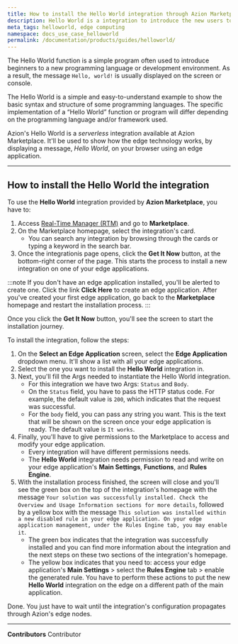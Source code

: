 ```yaml
---
title: How to install the Hello World integration through Azion Marketplace
description: Hello World is a integration to introduce the new users to the edge.
meta_tags: helloworld, edge computing
namespace: docs_use_case_helloworld
permalink: /documentation/products/guides/helloworld/
---
```


The Hello World function is a simple program often used to introduce beginners to a new programming language or development environment. As a result, the message `Hello, world!` is usually displayed on the screen or console.

The Hello World is a simple and easy-to-understand example to show the basic syntax and structure of some programming languages. The specific implementation of a “Hello World” function or program will differ depending on the programming language and/or framework used.

Azion's Hello World is a *serverless* integration available at Azion Marketplace. It'll be used to show how the edge technology works, by displaying a message, *Hello World*, on your browser using an edge application.

---

## How to install the Hello World the integration

To use the **Hello World** integration provided by **Azion Marketplace**, you have to:

1. Access [Real-Time Manager (RTM)](/en/documentation/products/guides/how-to-access-rtm/) and go to **Marketplace**.
2. On the Marketplace homepage, select the integration's card.
    - You can search any integration by browsing through the cards or typing a keyword in the search bar.
3. Once the integrationis page opens, click the **Get It Now** button, at the bottom-right corner of the page. This starts the process to install a new integration on one of your edge applications.

:::note
If you don't have an edge application installed, you'll be alerted to create one. Click the link **Click Here** to create an edge application. After you've created your first edge application, go back to the **Marketplace** homepage and restart the installation process.
:::

Once you click the **Get It Now** button, you'll see the screen to start the installation journey.

To install the integration, follow the steps:

1. On the **Select an Edge Application** screen, select the **Edge Application** dropdown menu. It'll show a list with all your edge applications.
2. Select the one you want to install the **Hello World** integration in.
3. Next, you'll fill the Args needed to instantiate the Hello World integration.
    - For this integration we have two Args: `Status` and `Body`.
    - On the `Status` field, you have to pass the HTTP status code. For example, the default value is `200`, which indicates that the request was successful.
    - For the `body` field, you can pass any string you want. This is the text that will be shown on the screen once your edge application is ready. The default value is `It works`.
4. Finally, you'll have to give permissions to the Marketplace to access and modify your edge application.
    - Every integration will have different permissions needs.
    - The **Hello World** integration needs permission to read and write on your edge application's **Main Settings**, **Functions**, and **Rules Engine**.
5. With the installation process finished, the screen will close and you'll see the green box on the top of the integration's homepage with the message `Your solution was successfully installed. Check the Overview and Usage Information sections for more details`, followed by a yellow box with the message `This solution was installed within a new disabled rule in your edge application. On your edge application management, under the Rules Engine tab, you may enable it`.
    - The green box indicates that the integration was successfully installed and you can find more information about the integration and the next steps on these two sections of the integration's homepage.
    - The yellow box indicates that you need to: access your edge application's **Main Settings** > select the **Rules Engine** tab > enable the generated rule. You have to perform these actions to put the new **Hello World** integration on the edge on a different path of the main application.

Done. You just have to wait until the integration's configuration propagates through Azion's edge nodes.



---


**Contributors** <ContributorList>Contributor</ContributorList>
